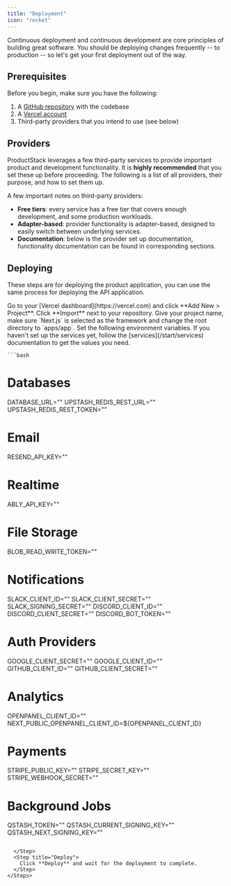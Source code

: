 ```yaml
---
title: "Deployment"
icon: "rocket"
---
```



Continuous deployment and continuous development are core principles of building great software.
You should be deploying changes frequently -- to production -- so let's get your first
deployment out of the way.

## Prerequisites

Before you begin, make sure you have the following:

1. A [GitHub repository](https://github.com/new) with the codebase
2. A [Vercel account](https://vercel.com)
3. Third-party providers that you intend to use (see below)

## Providers

ProductStack leverages a few third-party services to provide important product and development
functionality. It is **highly recommended** that you set these up before proceeding. The following is 
a list of all providers, their purpose, and how to set them up.

A few important notes on third-party providers:

- **Free tiers**: every service has a free tier that covers enough development, and some production workloads.
- **Adapter-based**: provider functionality is adapter-based, designed to easily switch between underlying services.
- **Documentation**: below is the provider set up documentation, functionality documentation can be found in corresponding sections.

<AccordionGroup>
  <Accordion title="Vercel (deployment, uploads)">
    <Vercel />
  </Accordion>
  <Accordion title="Neon (database)">
    <Neon />
  </Accordion>
  <Accordion title="Upstash (kv, rate-limiting, queue)">
    <Upstash />
  </Accordion>
  <Accordion title="Resend (email)">
    <Resend />
  </Accordion>
  <Accordion title="Ably (realtime)">
    <Ably />
  </Accordion>
    <Accordion title="Stripe (payments)">
    <Stripe />
  </Accordion>
    <Accordion title="OpenPanel (analytics)">
    <OpenPanel />
  </Accordion>
  <Accordion title="Google (authentication)">
    <Google />
  </Accordion>
  <Accordion title="GitHub (authentication)">
    <GitHub />
  </Accordion>
  <Accordion title="Discord (notifications)">
    <Discord />
  </Accordion>
  <Accordion title="Slack (notifications)">
    <Slack />
  </Accordion>
</AccordionGroup>


## Deploying

These steps are for deploying the product application, you can use the same process for deploying the API application.

<Steps>
  <Step title="Create Vercel Project">
    Go to your [Vercel dashboard](https://vercel.com) and click **Add New >
    Project**. Click **Import** next to your repository.
  </Step>
  <Step title="Configure Project">
    Give your project name, make sure `Next.js` is selected as the framework
    and change the root directory to `apps/app`.
  </Step>
  <Step title="Environment Variables">
    Set the following environment variables. If you haven't set up the services
    yet, follow the [services](/start/services) documentation to get
    the values you need.

    ```bash
# Databases
DATABASE_URL=""
UPSTASH_REDIS_REST_URL=""
UPSTASH_REDIS_REST_TOKEN=""

# Email
RESEND_API_KEY=""

# Realtime
ABLY_API_KEY=""

# File Storage
BLOB_READ_WRITE_TOKEN=""

# Notifications
SLACK_CLIENT_ID=""
SLACK_CLIENT_SECRET=""
SLACK_SIGNING_SECRET=""
DISCORD_CLIENT_ID=""
DISCORD_CLIENT_SECRET=""
DISCORD_BOT_TOKEN=""

# Auth Providers
GOOGLE_CLIENT_SECRET=""
GOOGLE_CLIENT_ID=""
GITHUB_CLIENT_ID=""
GITHUB_CLIENT_SECRET=""

# Analytics
OPENPANEL_CLIENT_ID=""
NEXT_PUBLIC_OPENPANEL_CLIENT_ID=${OPENPANEL_CLIENT_ID}

# Payments
STRIPE_PUBLIC_KEY=""
STRIPE_SECRET_KEY=""
STRIPE_WEBHOOK_SECRET=""

# Background Jobs
QSTASH_TOKEN=""
QSTASH_CURRENT_SIGNING_KEY=""
QSTASH_NEXT_SIGNING_KEY=""
```

  </Step>
  <Step title="Deploy">
    Click **Deploy** and wait for the deployment to complete.
  </Step>
</Steps>

